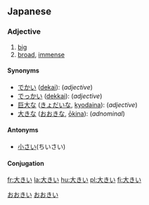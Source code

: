 ==Japanese==
{{see|大きな}}
{{ja-kanjitab|大}} 
===Adjective===
{{ja-adj|kk|decl=i|hira=おおきい|rom=ōkii}}
# [[big]]
# [[broad]], [[immense]]

====Synonyms====
*[[でかい]] ([[dekai]]): (''adjective'')
*[[でっかい]] ([[dekkai]]): (''adjective'')
*[[巨大な]] ([[きょだいな]], [[kyodaina]]): (''adjective'')
*[[大きな]] ([[おおきな]], [[ōkina]]): (''adnominal'')

====Antonyms====
* [[小さい]](ちいさい)

====Conjugation====
{{ja-i|大き|おおき|ōki}}

[[Category:Japanese language|おおきい]]
[[Category:Japanese い-i adjectives|おおきい]]

[[fr:大きい]]
[[la:大きい]]
[[hu:大きい]]
[[pl:大きい]]
[[fi:大きい]]